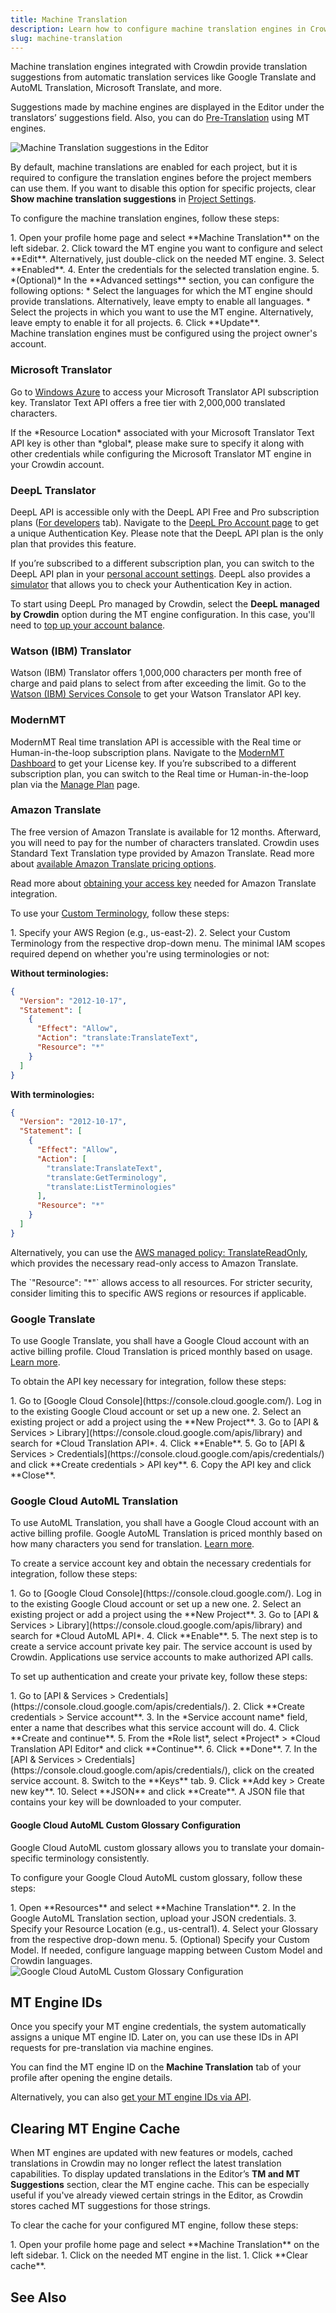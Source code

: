 ```yaml
---
title: Machine Translation
description: Learn how to configure machine translation engines in Crowdin
slug: machine-translation
---
```



Machine translation engines integrated with Crowdin provide translation suggestions from automatic translation services like Google Translate and AutoML Translation, Microsoft Translate, and more.

Suggestions made by machine engines are displayed in the Editor under the translators’ suggestions field. Also, you can do [Pre-Translation](/pre-translation/) using MT engines.

<Image src={machineTranslationSuggestions} alt="Machine Translation suggestions in the Editor" />

<LinkCard
  title="Add More Machine Translation Engines"
  description="Install more machine translation engines from the Crowdin Store."
  href="https://store.crowdin.com/tags/machine-translation"
  target="_blank"
/>

By default, machine translations are enabled for each project, but it is required to configure the translation engines before the project members can use them. If you want to disable this option for specific projects, clear **Show machine translation suggestions** in [Project Settings](/project-settings/machine-translation/).

To configure the machine translation engines, follow these steps:

<Steps>
  1. Open your profile home page and select **Machine Translation** on the left sidebar.
  2. Click <Icon name="mdi:dots-horizontal" class="inline-icon" /> toward the MT engine you want to configure and select **Edit**. Alternatively, just double-click on the needed MT engine.
  3. Select **Enabled**.
  4. Enter the credentials for the selected translation engine.
  5. *(Optional)* In the **Advanced settings** section, you can configure the following options:
      * Select the languages for which the MT engine should provide translations. Alternatively, leave empty to enable all languages.
      * Select the projects in which you want to use the MT engine. Alternatively, leave empty to enable it for all projects.
  6. Click **Update**.
</Steps>

<Aside type="caution">
  Machine translation engines must be configured using the project owner's account.
</Aside>

### Microsoft Translator

Go to [Windows Azure](https://portal.azure.com/#blade/HubsExtension/BrowseAll) to access your Microsoft Translator API subscription key. Translator Text API offers a free tier with 2,000,000 translated characters.

<Aside>
  If the *Resource Location* associated with your Microsoft Translator Text API key is other than *global*, please make sure to specify it along with other credentials while configuring the Microsoft Translator MT engine in your Crowdin account.
</Aside>

<LinkCard
  title="How to sign up for the Microsoft Translator Text API"
  href="https://docs.microsoft.com/en-us/azure/cognitive-services/translator/translator-text-how-to-signup"
  target="_blank"
/>

### DeepL Translator

DeepL API is accessible only with the DeepL API Free and Pro subscription plans ([For developers](https://www.deepl.com/pro.html#developer) tab). Navigate to the [DeepL Pro Account page](https://www.deepl.com/pro-account.html) to get a unique Authentication Key. Please note that the DeepL API plan is the only plan that provides this feature.

If you’re subscribed to a different subscription plan, you can switch to the DeepL API plan in your [personal account settings](https://www.deepl.com/pro-account.html). DeepL also provides a [simulator](https://www.deepl.com/docs-api/simulator) that allows you to check your Authentication Key in action.

To start using DeepL Pro managed by Crowdin, select the **DeepL managed by Crowdin** option during the MT engine configuration. In this case, you'll need to [top up your account balance](/crowdin-managed-services/#topping-up-account-balance).

### Watson (IBM) Translator

Watson (IBM) Translator offers 1,000,000 characters per month free of charge and paid plans to select from after exceeding the limit. Go to the [Watson (IBM) Services Console](https://cloud.ibm.com/catalog/services/language-translator) to get your Watson Translator API key.

### ModernMT

ModernMT Real time translation API is accessible with the Real time or Human-in-the-loop subscription plans. Navigate to the [ModernMT Dashboard](https://www.modernmt.com/dashboard/) to get your License key. If you’re subscribed to a different subscription plan, you can switch to the Real time or Human-in-the-loop plan via the [Manage Plan](https://www.modernmt.com/dashboard/manage-plan) page.

### Amazon Translate

The free version of Amazon Translate is available for 12 months. Afterward, you will need to pay for the number of characters translated. Crowdin uses Standard Text Translation type provided by Amazon Translate. Read more about [available Amazon Translate pricing options](https://aws.amazon.com/translate/pricing/).

Read more about [obtaining your access key](https://docs.aws.amazon.com/general/latest/gr/aws-sec-cred-types.html#access-keys-and-secret-access-keys) needed for Amazon Translate integration.

To use your [Custom Terminology](https://docs.aws.amazon.com/translate/latest/dg/how-custom-terminology.html), follow these steps:

<Steps>
  1. Specify your AWS Region (e.g., us-east-2).
  2. Select your Custom Terminology from the respective drop-down menu.
</Steps>

<QuestionAnswer title="What are the minimal scopes for an IAM user required to set up Amazon Translate to be used in Crowdin?">
  The minimal IAM scopes required depend on whether you're using terminologies or not:

  **Without terminologies:**

  ```json
  {
    "Version": "2012-10-17",
    "Statement": [
      {
        "Effect": "Allow",
        "Action": "translate:TranslateText",
        "Resource": "*"
      }
    ]
  }
  ```

  **With terminologies:**

  ```json
  {
    "Version": "2012-10-17",
    "Statement": [
      {
        "Effect": "Allow",
        "Action": [
          "translate:TranslateText",
          "translate:GetTerminology",
          "translate:ListTerminologies"
        ],
        "Resource": "*"
      }
    ]
  }
  ```

  Alternatively, you can use the [AWS managed policy: TranslateReadOnly](https://docs.aws.amazon.com/translate/latest/dg/security-iam-awsmanpol.html#security-iam-awsmanpol-TranslateReadOnly), which provides the necessary read-only access to Amazon Translate.

  <Aside>The `"Resource": "*"` allows access to all resources. For stricter security, consider limiting this to specific AWS regions or resources if applicable.</Aside>
</QuestionAnswer>

### Google Translate

To use Google Translate, you shall have a Google Cloud account with an active billing profile. Cloud Translation is priced monthly based on usage. [Learn more](https://cloud.google.com/translate/pricing).

To obtain the API key necessary for integration, follow these steps:

<Steps>
  1. Go to [Google Cloud Console](https://console.cloud.google.com/). Log in to the existing Google Cloud account or set up a new one.
  2. Select an existing project or add a project using the **New Project**.
  3. Go to [API & Services > Library](https://console.cloud.google.com/apis/library) and search for *Cloud Translation API*.
  4. Click **Enable**.
  5. Go to [API & Services > Credentials](https://console.cloud.google.com/apis/credentials/) and click **Create credentials > API key**.
  6. Copy the API key and click **Close**.
</Steps>

### Google Cloud AutoML Translation

To use AutoML Translation, you shall have a Google Cloud account with an active billing profile. Google AutoML Translation is priced monthly based on how many characters you send for translation. [Learn more](https://cloud.google.com/translate/automl/pricing#translation_costs).

To create a service account key and obtain the necessary credentials for integration, follow these steps:

<Steps>
  1. Go to [Google Cloud Console](https://console.cloud.google.com/). Log in to the existing Google Cloud account or set up a new one.
  2. Select an existing project or add a project using the **New Project**.
  3. Go to [API & Services > Library](https://console.cloud.google.com/apis/library) and search for *Cloud AutoML API*.
  4. Click **Enable**.
  5. The next step is to create a service account private key pair. The service account is used by Crowdin. Applications use service accounts to make authorized API calls.
</Steps>

To set up authentication and create your private key, follow these steps:

<Steps>
  1. Go to [API & Services > Credentials](https://console.cloud.google.com/apis/credentials/).
  2. Click **Create credentials > Service account**.
  3. In the *Service account name* field, enter a name that describes what this service account will do.
  4. Click **Create and continue**.
  5. From the *Role list*, select *Project* > *Cloud Translation API Editor* and click **Continue**.
  6. Click **Done**.
  7. In the [API & Services > Credentials](https://console.cloud.google.com/apis/credentials/), click on the created service account.
  8. Switch to the **Keys** tab.
  9. Click **Add key > Create new key**.
  10. Select **JSON** and click **Create**. A JSON file that contains your key will be downloaded to your computer.
</Steps>

#### Google Cloud AutoML Custom Glossary Configuration

Google Cloud AutoML custom glossary allows you to translate your domain-specific terminology consistently.

To configure your Google Cloud AutoML custom glossary, follow these steps:

<Steps>
  1. Open **Resources** and select **Machine Translation**.
  2. In the Google AutoML Translation section, upload your JSON credentials.
  3. Specify your Resource Location (e.g., us-central1).
  4. Select your Glossary from the respective drop-down menu.
  5. (Optional) Specify your Custom Model. If needed, configure language mapping between Custom Model and Crowdin languages.
</Steps>

<Image src={automlCustomGlossaryConfiguration} alt="Google Cloud AutoML Custom Glossary Configuration" />

## MT Engine IDs

Once you specify your MT engine credentials, the system automatically assigns a unique MT engine ID. Later on, you can use these IDs in API requests for pre-translation via machine engines.

You can find the MT engine ID on the **Machine Translation** tab of your profile after opening the engine details.

Alternatively, you can also [get your MT engine IDs via API](/developer/api/v2/#tag/Machine-Translation-Engines/operation/api.mts.getMany).

## Clearing MT Engine Cache

When MT engines are updated with new features or models, cached translations in Crowdin may no longer reflect the latest translation capabilities. To display updated translations in the Editor’s **TM and MT Suggestions** section, clear the MT engine cache. This can be especially useful if you've already viewed certain strings in the Editor, as Crowdin stores cached MT suggestions for those strings.

To clear the cache for your configured MT engine, follow these steps:

<Steps>
  1. Open your profile home page and select **Machine Translation** on the left sidebar.
  1. Click <Icon name="mdi:dots-horizontal" class="inline-icon" /> on the needed MT engine in the list.
  1. Click **Clear cache**.
</Steps>

## See Also

<CardGrid>
  <LinkCard
    title="Pre-Translation"
    description="Speed up the translation process and ease the work of translators."
    href="/pre-translation/"
  />
  <LinkCard
    title="Project Settings"
    description="Configure machine translation settings for your project."
    href="/project-settings/machine-translation/"
  />
</CardGrid>
